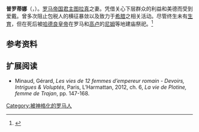 {{Infobox person
| name        = 普罗蒂娜
| image       = Plotina - sestertius - RIC 0740.jpg
| alt         = 300px
| caption     = 普罗蒂娜头像硬币
| birth_date  = 
| birth_place = 
| death_date  = 123年
| death_place = 
| ethnicity   = 
| other_names = 
| known_for   = 
| occupation  = 
}}
'''普罗蒂娜'''（{{Lang-en|'''Pompeia Plotina'''}}，{{bd|？||123年|}}）。[[罗马帝国|罗马帝国]][[君主|君主]][[图拉真|图拉真]]之妻。凭借关心下层群众的利益和美德而受到爱戴。曾多次阻止包税人的横征暴敛以及致力于[[希腊|希腊]]之相关活动。尽管终生未有[[生育|生育]]，但在死后被[[哈德良|哈德良]][[皇帝|皇帝]]在罗马和[[高卢|高卢]]的[[尼姆|尼姆]]等地建庙祭祀。<ref>{{cite web|author=''Encyclopedia Britannica''|title=''Pompeia Plotina''|url=http://global.britannica.com/EBchecked/topic/464924/Pompeia-Plotina|}}</ref>

==参考资料==
{{reflist}}

==扩展阅读==
{{Commonscat|普罗蒂娜}}
* {{fr}} Minaud, Gérard, ''Les vies de 12 femmes d’empereur romain - Devoirs, Intrigues & Voluptés '', Paris, L’Harmattan, 2012, ch. 6, '' La vie de Plotine, femme de Trajan'', pp. 147-168.

[[Category:被神格化的罗马人|Category:被神格化的罗马人]]
{{bio-stub}}